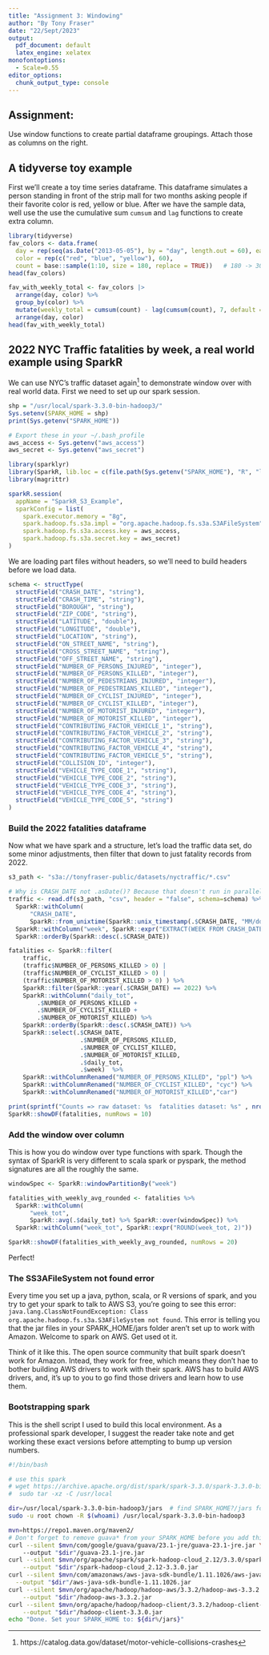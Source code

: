 ```yaml
---
title: "Assignment 3: Windowing"
author: "By Tony Fraser"
date: "22/Sept/2023"
output:
  pdf_document: default
  latex_engine: xelatex
monofontoptions: 
  - Scale=0.55
editor_options: 
  chunk_output_type: console
---
```

##  Assignment: 
Use window functions to create partial dataframe groupings. Attach those as columns on the right.

## A tidyverse toy example

First we'll create a toy time series dataframe. This dataframe simulates a person standing in front of the strip mall for two months asking people if their favorite color is red, yellow or blue. After we have the sample data, well use the use the cumulative sum `cumsum` and `lag` functions to create extra column. 

```r
library(tidyverse)
fav_colors <- data.frame(
  day = rep(seq(as.Date("2013-05-05"), by = "day", length.out = 60), each = 3),
  color = rep(c("red", "blue", "yellow"), 60),
  count = base::sample(1:10, size = 180, replace = TRUE))   # 180 -> 30 days x 3 colors) 
head(fav_colors)

fav_with_weekly_total <- fav_colors |>
  arrange(day, color) %>%
  group_by(color) %>%
  mutate(weekly_total = cumsum(count) - lag(cumsum(count), 7, default = 0)) |>
  arrange(day, color)
head(fav_with_weekly_total)
```

## 2022 NYC Traffic fatalities by week, a real world example using SparkR
We can use NYC's traffic dataset again[^1] to demonstrate window over with real world data. First we need to set up our spark session.

[^1]: https://catalog.data.gov/dataset/motor-vehicle-collisions-crashes

```r
shp = "/usr/local/spark-3.3.0-bin-hadoop3/"
Sys.setenv(SPARK_HOME = shp)
print(Sys.getenv("SPARK_HOME"))

# Export these in your ~/.bash_profile 
aws_access <- Sys.getenv("aws_access")
aws_secret <- Sys.getenv("aws_secret")

library(sparklyr)
library(SparkR, lib.loc = c(file.path(Sys.getenv("SPARK_HOME"), "R", "lib")))
library(magrittr)

sparkR.session(
  appName = "SparkR_S3_Example",
  sparkConfig = list(
    spark.executor.memory = "8g",
    spark.hadoop.fs.s3a.impl = "org.apache.hadoop.fs.s3a.S3AFileSystem",
    spark.hadoop.fs.s3a.access.key = aws_access,
    spark.hadoop.fs.s3a.secret.key = aws_secret)
)

```


We are loading part files without headers, so we'll need to build headers before we load data. 

```r
schema <- structType(
  structField("CRASH_DATE", "string"),
  structField("CRASH_TIME", "string"),
  structField("BOROUGH", "string"),
  structField("ZIP_CODE", "string"),
  structField("LATITUDE", "double"),
  structField("LONGITUDE", "double"),
  structField("LOCATION", "string"),
  structField("ON_STREET_NAME", "string"),
  structField("CROSS_STREET_NAME", "string"),
  structField("OFF_STREET_NAME", "string"),
  structField("NUMBER_OF_PERSONS_INJURED", "integer"),
  structField("NUMBER_OF_PERSONS_KILLED", "integer"),
  structField("NUMBER_OF_PEDESTRIANS_INJURED", "integer"),
  structField("NUMBER_OF_PEDESTRIANS_KILLED", "integer"),
  structField("NUMBER_OF_CYCLIST_INJURED", "integer"),
  structField("NUMBER_OF_CYCLIST_KILLED", "integer"),
  structField("NUMBER_OF_MOTORIST_INJURED", "integer"),
  structField("NUMBER_OF_MOTORIST_KILLED", "integer"),
  structField("CONTRIBUTING_FACTOR_VEHICLE_1", "string"),
  structField("CONTRIBUTING_FACTOR_VEHICLE_2", "string"),
  structField("CONTRIBUTING_FACTOR_VEHICLE_3", "string"),
  structField("CONTRIBUTING_FACTOR_VEHICLE_4", "string"),
  structField("CONTRIBUTING_FACTOR_VEHICLE_5", "string"),
  structField("COLLISION_ID", "integer"),
  structField("VEHICLE_TYPE_CODE_1", "string"),
  structField("VEHICLE_TYPE_CODE_2", "string"),
  structField("VEHICLE_TYPE_CODE_3", "string"),
  structField("VEHICLE_TYPE_CODE_4", "string"),
  structField("VEHICLE_TYPE_CODE_5", "string")
)

```

### Build the 2022 fatalities dataframe
Now what we have spark and a structure, let's load the traffic data set, do some minor adjustments, then filter that down to just fatality records from 2022. 

```r
s3_path <- "s3a://tonyfraser-public/datasets/nyctraffic/*.csv"

# Why is CRASH_DATE not .asDate()? Because that doesn't run in parallel.   
traffic <- read.df(s3_path, "csv", header = "false", schema=schema) %>%
  SparkR::withColumn(
      "CRASH_DATE", 
      SparkR::from_unixtime(SparkR::unix_timestamp(.$CRASH_DATE, "MM/dd/yyyy"))) %>%
  SparkR::withColumn("week", SparkR::expr("EXTRACT(WEEK FROM CRASH_DATE)")) %>%
  SparkR::orderBy(SparkR::desc(.$CRASH_DATE))

fatalities <- SparkR::filter(
    traffic, 
    (traffic$NUMBER_OF_PERSONS_KILLED > 0) | 
    (traffic$NUMBER_OF_CYCLIST_KILLED > 0) | 
    (traffic$NUMBER_OF_MOTORIST_KILLED > 0) ) %>% 
    SparkR::filter(SparkR::year(.$CRASH_DATE) == 2022) %>%
    SparkR::withColumn("daily_tot", 
        .$NUMBER_OF_PERSONS_KILLED + 
        .$NUMBER_OF_CYCLIST_KILLED + 
        .$NUMBER_OF_MOTORIST_KILLED) %>%
    SparkR::orderBy(SparkR::desc(.$CRASH_DATE)) %>%
    SparkR::select(.$CRASH_DATE, 
                    .$NUMBER_OF_PERSONS_KILLED, 
                    .$NUMBER_OF_CYCLIST_KILLED, 
                    .$NUMBER_OF_MOTORIST_KILLED, 
                    .$daily_tot,
                    .$week)  %>%
    SparkR::withColumnRenamed("NUMBER_OF_PERSONS_KILLED", "ppl") %>%
    SparkR::withColumnRenamed("NUMBER_OF_CYCLIST_KILLED", "cyc") %>%
    SparkR::withColumnRenamed("NUMBER_OF_MOTORIST_KILLED","car")

print(sprintf("Counts => raw dataset: %s  fatalities dataset: %s" , nrow(traffic), nrow(fatalities))) 
SparkR::showDF(fatalities, numRows = 10)
```

### Add the window over column 
This is how you do window over type functions with spark. Though the syntax of SparkR is very different to scala spark or pyspark, the method signatures are all the roughly the same.

```r
windowSpec <- SparkR::windowPartitionBy("week")

fatalities_with_weekly_avg_rounded <- fatalities %>%
  SparkR::withColumn(
      "week_tot", 
      SparkR::avg(.$daily_tot) %>% SparkR::over(windowSpec)) %>%
  SparkR::withColumn("week_tot", SparkR::expr("ROUND(week_tot, 2)"))

SparkR::showDF(fatalities_with_weekly_avg_rounded, numRows = 20)
```

Perfect! 
\newpage

### The SS3AFileSystem not found error
Every time you set up a java, python, scala, or R versions of spark, and you try to get your spark to talk to AWS S3, you're going to see this error: `java.lang.ClassNotFoundException: Class org.apache.hadoop.fs.s3a.S3AFileSystem not found`. This error is telling you that the jar files in your SPARK_HOME/jars folder aren't set up to work with Amazon.  Welcome to spark on AWS. Get used ot it. 

Think of it like this. The open source community that built spark doesn't work for Amazon. Intead, they work for free, which means they don't hae to bother building AWS drivers to work with their spark. AWS has to build AWS drivers, and, it's up to you to go find those drivers and learn how to use them.
 
### Bootstrapping spark

This is the shell script I used to build this local environment. As a professional spark developer, I suggest the reader take note and get working these exact versions before attempting to bump up version numbers.

```sh
#!/bin/bash

# use this spark  
# wget https://archive.apache.org/dist/spark/spark-3.3.0/spark-3.3.0-bin-hadoop2.tgz -O - | \
#  sudo tar -xz -C /usr/local

dir=/usr/local/spark-3.3.0-bin-hadoop3/jars  # find SPARK_HOME?/jars folder
sudo -u root chown -R $(whoami) /usr/local/spark-3.3.0-bin-hadoop3

mvn=https://repo1.maven.org/maven2/
# Don't forget to remove guava* from your SPARK_HOME before you add this one in. 
curl --silent $mvn/com/google/guava/guava/23.1-jre/guava-23.1-jre.jar \             
    --output "$dir"/guava-23.1-jre.jar
curl --silent $mvn/org/apache/spark/spark-hadoop-cloud_2.12/3.3.0/spark-hadoop-cloud_2.12-3.3.0.jar \
    --output "$dir"/spark-hadoop-cloud_2.12-3.3.0.jar
curl --silent $mvn/com/amazonaws/aws-java-sdk-bundle/1.11.1026/aws-java-sdk-bundle-1.11.1026.jar  \
  --output "$dir"/aws-java-sdk-bundle-1.11.1026.jar
curl --silent $mvn/org/apache/hadoop/hadoop-aws/3.3.2/hadoop-aws-3.3.2.jar  \
    --output "$dir"/hadoop-aws-3.3.2.jar
curl --silent $mvn/org/apache/hadoop/hadoop-client/3.3.2/hadoop-client-3.3.0.jar  \
    --output "$dir"/hadoop-client-3.3.0.jar
echo "Done. Set your SPARK_HOME to: ${dir%/jars}"

```



